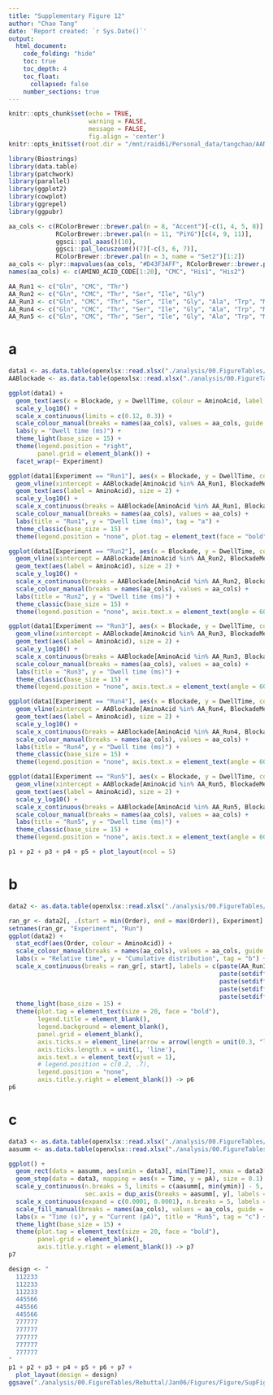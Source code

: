```yaml
---
title: "Supplementary Figure 12"
author: "Chao Tang"
date: 'Report created: `r Sys.Date()`'
output: 
  html_document: 
    code_folding: "hide"
    toc: true
    toc_depth: 4
    toc_float: 
      collapsed: false
    number_sections: true
---
```


```r
knitr::opts_chunk$set(echo = TRUE, 
                      warning = FALSE, 
                      message = FALSE, 
                      fig.align = 'center')
knitr::opts_knit$set(root.dir = "/mnt/raid61/Personal_data/tangchao/AANanopore")
```

```r
library(Biostrings)
library(data.table)
library(patchwork)
library(parallel)
library(ggplot2)
library(cowplot)
library(ggrepel)
library(ggpubr)
```

```r
aa_cols <- c(RColorBrewer::brewer.pal(n = 8, "Accent")[-c(1, 4, 5, 8)], 
             RColorBrewer::brewer.pal(n = 11, "PiYG")[c(4, 9, 11)], 
             ggsci::pal_aaas()(10), 
             ggsci::pal_locuszoom()(7)[-c(3, 6, 7)], 
             RColorBrewer::brewer.pal(n = 3, name = "Set2")[1:2])
aa_cols <- plyr::mapvalues(aa_cols, "#D43F3AFF", RColorBrewer::brewer.pal(n = 8, name = "BrBG")[1])
names(aa_cols) <- c(AMINO_ACID_CODE[1:20], "CMC", "His1", "His2")
```

```r
AA_Run1 <- c("Gln", "CMC", "Thr")
AA_Run2 <- c("Gln", "CMC", "Thr", "Ser", "Ile", "Gly")
AA_Run3 <- c("Gln", "CMC", "Thr", "Ser", "Ile", "Gly", "Ala", "Trp", "Met")
AA_Run4 <- c("Gln", "CMC", "Thr", "Ser", "Ile", "Gly", "Ala", "Trp", "Met", "Glu")
AA_Run5 <- c("Gln", "CMC", "Thr", "Ser", "Ile", "Gly", "Ala", "Trp", "Met", "Glu", "Arg")
```


# a

```r
data1 <- as.data.table(openxlsx::read.xlsx("./analysis/00.FigureTables/Rebuttal/Jan06/Figures/Data/SupFig12A.xlsx", 1))
AABlockade <- as.data.table(openxlsx::read.xlsx("./analysis/00.FigureTables/Rebuttal/Jan06/Figures/Data/SupFig12A.xlsx", 2))
```

```r
ggplot(data1) + 
  geom_text(aes(x = Blockade, y = DwellTime, colour = AminoAcid, label = AminoAcid)) + 
  scale_y_log10() + 
  scale_x_continuous(limits = c(0.12, 0.3)) + 
  scale_colour_manual(breaks = names(aa_cols), values = aa_cols, guide = guide_legend(title = element_blank())) +
  labs(y = "Dwell time (ms)") + 
  theme_light(base_size = 15) + 
  theme(legend.position = "right", 
        panel.grid = element_blank()) + 
  facet_wrap(~ Experiment)
```




```r
ggplot(data1[Experiment == "Run1"], aes(x = Blockade, y = DwellTime, colour = AminoAcid)) + 
  geom_vline(xintercept = AABlockade[AminoAcid %in% AA_Run1, BlockadeMean]) + 
  geom_text(aes(label = AminoAcid), size = 2) + 
  scale_y_log10() + 
  scale_x_continuous(breaks = AABlockade[AminoAcid %in% AA_Run1, BlockadeMean], labels = AABlockade[AminoAcid %in% AA_Run1, AminoAcid], limits = c(0.1, 0.3)) +
  scale_colour_manual(breaks = names(aa_cols), values = aa_cols) + 
  labs(title = "Run1", y = "Dwell time (ms)", tag = "a") + 
  theme_classic(base_size = 15) + 
  theme(legend.position = "none", plot.tag = element_text(face = "bold", size = 20), axis.text.x = element_text(angle = 60, hjust = 1)) -> p1

ggplot(data1[Experiment == "Run2"], aes(x = Blockade, y = DwellTime, colour = AminoAcid)) + 
  geom_vline(xintercept = AABlockade[AminoAcid %in% AA_Run2, BlockadeMean]) + 
  geom_text(aes(label = AminoAcid), size = 2) + 
  scale_y_log10() + 
  scale_x_continuous(breaks = AABlockade[AminoAcid %in% AA_Run2, BlockadeMean], labels = AABlockade[AminoAcid %in% AA_Run2, AminoAcid], limits = c(0.1, 0.3)) + 
  scale_colour_manual(breaks = names(aa_cols), values = aa_cols) + 
  labs(title = "Run2", y = "Dwell time (ms)") + 
  theme_classic(base_size = 15) + 
  theme(legend.position = "none", axis.text.x = element_text(angle = 60, hjust = 1)) -> p2

ggplot(data1[Experiment == "Run3"], aes(x = Blockade, y = DwellTime, colour = AminoAcid)) + 
  geom_vline(xintercept = AABlockade[AminoAcid %in% AA_Run3, BlockadeMean]) + 
  geom_text(aes(label = AminoAcid), size = 2) + 
  scale_y_log10() + 
  scale_x_continuous(breaks = AABlockade[AminoAcid %in% AA_Run3, BlockadeMean], labels = AABlockade[AminoAcid %in% AA_Run3, AminoAcid], limits = c(0.1, 0.3)) + 
  scale_colour_manual(breaks = names(aa_cols), values = aa_cols) + 
  labs(title = "Run3", y = "Dwell time (ms)") + 
  theme_classic(base_size = 15) + 
  theme(legend.position = "none", axis.text.x = element_text(angle = 60, hjust = 1)) -> p3

ggplot(data1[Experiment == "Run4"], aes(x = Blockade, y = DwellTime, colour = AminoAcid)) +
  geom_vline(xintercept = AABlockade[AminoAcid %in% AA_Run4, BlockadeMean]) +
  geom_text(aes(label = AminoAcid), size = 2) +
  scale_y_log10() +
  scale_x_continuous(breaks = AABlockade[AminoAcid %in% AA_Run4, BlockadeMean],labels = AABlockade[AminoAcid %in% AA_Run4, AminoAcid], limits = c(0.1, 0.3)) + 
  scale_colour_manual(breaks = names(aa_cols), values = aa_cols) + 
  labs(title = "Run4", y = "Dwell time (ms)") +
  theme_classic(base_size = 15) +
  theme(legend.position = "none", axis.text.x = element_text(angle = 60, hjust = 1)) -> p4

ggplot(data1[Experiment == "Run5"], aes(x = Blockade, y = DwellTime, colour = AminoAcid)) +
  geom_vline(xintercept = AABlockade[AminoAcid %in% AA_Run5, BlockadeMean]) +
  geom_text(aes(label = AminoAcid), size = 2) +
  scale_y_log10() +
  scale_x_continuous(breaks = AABlockade[AminoAcid %in% AA_Run5, BlockadeMean],labels = AABlockade[AminoAcid %in% AA_Run5, AminoAcid], limits = c(0.1, 0.3)) + 
  scale_colour_manual(breaks = names(aa_cols), values = aa_cols) + 
  labs(title = "Run5", y = "Dwell time (ms)") +
  theme_classic(base_size = 15) +
  theme(legend.position = "none", axis.text.x = element_text(angle = 60, hjust = 1)) -> p5

p1 + p2 + p3 + p4 + p5 + plot_layout(ncol = 5)
```

# b 

```r
data2 <- as.data.table(openxlsx::read.xlsx("./analysis/00.FigureTables/Rebuttal/Jan06/Figures/Data/SupFig12B.xlsx", 1))
```

```r
ran_gr <- data2[, .(start = min(Order), end = max(Order)), Experiment]
setnames(ran_gr, "Experiment", "Run")
ggplot(data2) +
  stat_ecdf(aes(Order, colour = AminoAcid)) + 
  scale_colour_manual(breaks = names(aa_cols), values = aa_cols, guide = guide_legend(ncol = 4)) + 
  labs(x = "Relative time", y = "Cumulative distribution", tag = "b") + 
  scale_x_continuous(breaks = ran_gr[, start], labels = c(paste(AA_Run1, collapse = "\n"), 
                                                          paste(setdiff(AA_Run2, AA_Run1), collapse = "\n"), 
                                                          paste(setdiff(AA_Run3, AA_Run2), collapse = "\n"), 
                                                          paste(setdiff(AA_Run4, AA_Run3), collapse = "\n"),
                                                          paste(setdiff(AA_Run5, AA_Run4), collapse = "\n"))) + 
  theme_light(base_size = 15) + 
  theme(plot.tag = element_text(size = 20, face = "bold"), 
        legend.title = element_blank(), 
        legend.background = element_blank(), 
        panel.grid = element_blank(), 
        axis.ticks.x = element_line(arrow = arrow(length = unit(0.3, "line"))), 
        axis.ticks.length.x = unit(1, 'line'), 
        axis.text.x = element_text(vjust = 1), 
        # legend.position = c(0.2, .7), 
        legend.position = "none", 
        axis.title.y.right = element_blank()) -> p6
p6
```


# c

```r
data3 <- as.data.table(openxlsx::read.xlsx("./analysis/00.FigureTables/Rebuttal/Jan06/Figures/Data/SupFig12C.xlsx", 1))
aasumm <- as.data.table(openxlsx::read.xlsx("./analysis/00.FigureTables/Rebuttal/Jan06/Figures/Data/SupFig12C.xlsx", 2))
```

```r
ggplot() + 
  geom_rect(data = aasumm, aes(xmin = data3[, min(Time)], xmax = data3[, max(Time)], ymin = ymin, ymax = ymax, fill = AminoAcid), alpha = 0.3) + 
  geom_step(data = data3, mapping = aes(x = Time, y = pA), size = 0.1) + 
  scale_y_continuous(n.breaks = 5, limits = c(aasumm[, min(ymin)] - 5, data3[, max(pA)]), 
                     sec.axis = dup_axis(breaks = aasumm[, y], labels = aasumm[, AminoAcid])) +
  scale_x_continuous(expand = c(0.0001, 0.0001), n.breaks = 5, labels = c(0, 0.25, 0.5, 0.75, 1)) + 
  scale_fill_manual(breaks = names(aa_cols), values = aa_cols, guide = "none") + 
  labs(x = "Time (s)", y = "Current (pA)", title = "Run5", tag = "c") + 
  theme_light(base_size = 15) + 
  theme(plot.tag = element_text(size = 20, face = "bold"), 
        panel.grid = element_blank(), 
        axis.title.y.right = element_blank()) -> p7
p7
```


```r
design <- "
  112233
  112233
  112233
  445566
  445566
  445566
  777777
  777777
  777777
  777777
  777777
"
p1 + p2 + p3 + p4 + p5 + p6 + p7 + 
  plot_layout(design = design)
ggsave("./analysis/00.FigureTables/Rebuttal/Jan06/Figures/Figure/SupFig12.pdf", width = 16, height = 16)
```


